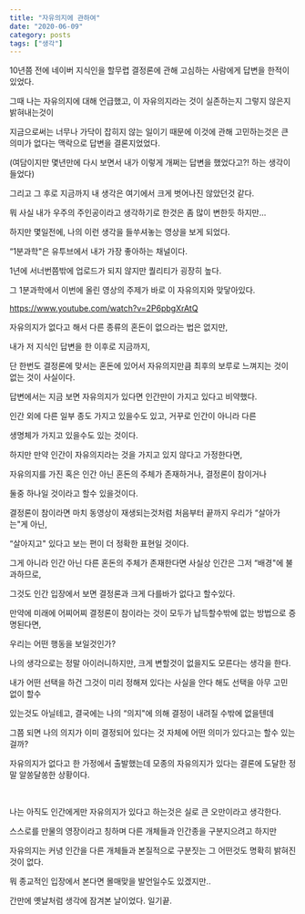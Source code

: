 ```yaml
---
title: "자유의지에 관하여"
date: "2020-06-09"
category: posts
tags: ["생각"]
---
```


10년쯤 전에 네이버 지식인을 할무렵 결정론에 관해 고심하는 사람에게 답변을 한적이 있었다.

그때 나는 자유의지에 대해 언급했고, 이 자유의지라는 것이 실존하는지 그렇지 않은지 밝혀내는것이

지금으로써는 너무나 가닥이 잡히지 않는 일이기 때문에 이것에 관해 고민하는것은 큰 의미가 없다는 맥락으로 답변을 결론지었었다.

(여담이지만 몇년만에 다시 보면서 내가 이렇게 개쩌는 답변을 했었다고?! 하는 생각이 들었다)

그리고 그 후로 지금까지 내 생각은 여기에서 크게 벗어나진 않았던것 같다.

뭐 사실 내가 우주의 주인공이라고 생각하기로 한것은 좀 많이 변한듯 하지만…

하지만 몇일전에, 나의 이런 생각을 들쑤셔놓는 영상을 보게 되었다.

“1분과학"은 유투브에서 내가 가장 좋아하는 채널이다.

1년에 서너번쯤밖에 업로드가 되지 않지만 퀄리티가 굉장히 높다.

그 1분과학에서 이번에 올린 영상의 주제가 바로 이 자유의지와 맞닿아있다.

https://www.youtube.com/watch?v=2P6pbgXrAtQ

자유의지가 없다고 해서 다른 종류의 혼돈이 없으라는 법은 없지만,

내가 저 지식인 답변을 한 이후로 지금까지,

단 한번도 결정론에 맞서는 혼돈에 있어서 자유의지만큼 최후의 보루로 느껴지는 것이 없는 것이 사실이다.

답변에서는 지금 보면 자유의지가 있다면 인간만이 가지고 있다고 비약했다.

인간 외에 다른 일부 종도 가지고 있을수도 있고, 거꾸로 인간이 아니라 다른

생명체가 가지고 있을수도 있는 것이다.

하지만 만약 인간이 자유의지라는 것을 가지고 있지 않다고 가정한다면,

자유의지를 가진 혹은 인간 아닌 혼돈의 주체가 존재하거나, 결정론이 참이거나

둘중 하나일 것이라고 할수 있을것이다.

결정론이 참이라면 마치 동영상이 재생되는것처럼 처음부터 끝까지 우리가 “살아가는"게 아닌,

“살아지고" 있다고 보는 편이 더 정확한 표현일 것이다.

그게 아니라 인간 아닌 다른 혼돈의 주체가 존재한다면 사실상 인간은 그저 “배경"에 불과하므로,

그것도 인간 입장에서 보면 결정론과 크게 다를바가 없다고 할수있다.

만약에 미래에 어찌어찌 결정론이 참이라는 것이 모두가 납득할수밖에 없는 방법으로 증명된다면,

우리는 어떤 행동을 보일것인가?

나의 생각으로는 정말 아이러니하지만, 크게 변할것이 없을지도 모른다는 생각을 한다.

내가 어떤 선택을 하건 그것이 미리 정해져 있다는 사실을 안다 해도 선택을 아무 고민 없이 할수

있는것도 아닐테고, 결국에는 나의 “의지"에 의해 결정이 내려질 수밖에 없을텐데

그쯤 되면 나의 의지가 이미 결정되어 있다는 것 자체에 어떤 의미가 있다고는 할수 있는걸까?

자유의지가 없다고 한 가정에서 출발했는데 모종의 자유의지가 있다는 결론에 도달한 정말 알쏭달쏭한 상황이다.

&nbsp;

나는 아직도 인간에게만 자유의지가 있다고 하는것은 실로 큰 오만이라고 생각한다.

스스로를 만물의 영장이라고 칭하며 다른 개체들과 인간종을 구분지으려고 하지만

자유의지는 커녕 인간을 다른 개체들과 본질적으로 구분짓는 그 어떤것도 명확히 밝혀진것이 없다.

뭐 종교적인 입장에서 본다면 몰매맞을 발언일수도 있겠지만..

간만에 옛날처럼 생각에 잠겨본 날이었다. 일기끝.
